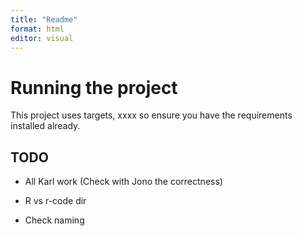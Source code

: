 ```yaml
---
title: "Readme"
format: html
editor: visual
---
```


# Running the project

This project uses targets, xxxx so ensure you have the requirements installed already.

## TODO

-   All Karl work (Check with Jono the correctness)

-   R vs r-code dir

-   Check naming

